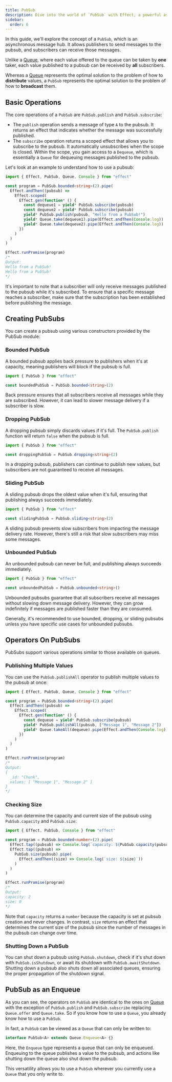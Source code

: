 ```yaml
---
title: PubSub
description: Dive into the world of `PubSub` with Effect, a powerful asynchronous message hub that facilitates seamless communication between publishers and subscribers. Learn the core operations, explore different types of pubsubs, and discover the optimal scenarios for their use. Understand the versatile operators available on pubsubs, from publishing multiple values to checking size and gracefully shutting down. Gain insights into the unique qualities that set pubsubs apart and their equivalence to queues in various scenarios. Elevate your understanding of `PubSub` to enhance your asynchronous workflows.
sidebar:
  order: 6
---
```


In this guide, we'll explore the concept of a `PubSub`, which is an asynchronous message hub. It allows publishers to send messages to the pubsub, and subscribers can receive those messages.

Unlike a [Queue](/concurrency/queue), where each value offered to the queue can be taken by **one** taker, each value published to a pubsub can be received by **all** subscribers.

Whereas a [Queue](/concurrency/queue) represents the optimal solution to the problem of how to **distribute** values, a `PubSub` represents the optimal solution to the problem of how to **broadcast** them.

## Basic Operations

The core operations of a `PubSub` are `PubSub.publish` and `PubSub.subscribe`:

- The `publish` operation sends a message of type `A` to the pubsub. It returns an effect that indicates whether the message was successfully published.
- The `subscribe` operation returns a scoped effect that allows you to subscribe to the pubsub. It automatically unsubscribes when the scope is closed. Within the scope, you gain access to a `Dequeue`, which is essentially a `Queue` for dequeuing messages published to the pubsub.

Let's look at an example to understand how to use a pubsub:

```ts twoslash
import { Effect, PubSub, Queue, Console } from "effect"

const program = PubSub.bounded<string>(2).pipe(
  Effect.andThen((pubsub) =>
    Effect.scoped(
      Effect.gen(function* () {
        const dequeue1 = yield* PubSub.subscribe(pubsub)
        const dequeue2 = yield* PubSub.subscribe(pubsub)
        yield* PubSub.publish(pubsub, "Hello from a PubSub!")
        yield* Queue.take(dequeue1).pipe(Effect.andThen(Console.log))
        yield* Queue.take(dequeue2).pipe(Effect.andThen(Console.log))
      })
    )
  )
)

Effect.runPromise(program)
/*
Output:
Hello from a PubSub!
Hello from a PubSub!
*/
```

It's important to note that a subscriber will only receive messages published to the pubsub while it's subscribed. To ensure that a specific message reaches a subscriber, make sure that the subscription has been established before publishing the message.

## Creating PubSubs

You can create a pubsub using various constructors provided by the PubSub module:

### Bounded PubSub

A bounded pubsub applies back pressure to publishers when it's at capacity, meaning publishers will block if the pubsub is full.

```ts twoslash
import { PubSub } from "effect"

const boundedPubSub = PubSub.bounded<string>(2)
```

Back pressure ensures that all subscribers receive all messages while they are subscribed. However, it can lead to slower message delivery if a subscriber is slow.

### Dropping PubSub

A dropping pubsub simply discards values if it's full. The `PubSub.publish` function will return `false` when the pubsub is full.

```ts twoslash
import { PubSub } from "effect"

const droppingPubSub = PubSub.dropping<string>(2)
```

In a dropping pubsub, publishers can continue to publish new values, but subscribers are not guaranteed to receive all messages.

### Sliding PubSub

A sliding pubsub drops the oldest value when it's full, ensuring that publishing always succeeds immediately.

```ts twoslash
import { PubSub } from "effect"

const slidingPubSub = PubSub.sliding<string>(2)
```

A sliding pubsub prevents slow subscribers from impacting the message delivery rate. However, there's still a risk that slow subscribers may miss some messages.

### Unbounded PubSub

An unbounded pubsub can never be full, and publishing always succeeds immediately.

```ts twoslash
import { PubSub } from "effect"

const unboundedPubSub = PubSub.unbounded<string>()
```

Unbounded pubsubs guarantee that all subscribers receive all messages without slowing down message delivery. However, they can grow indefinitely if messages are published faster than they are consumed.

Generally, it's recommended to use bounded, dropping, or sliding pubsubs unless you have specific use cases for unbounded pubsubs.

## Operators On PubSubs

PubSubs support various operations similar to those available on queues.

### Publishing Multiple Values

You can use the `PubSub.publishAll` operator to publish multiple values to the pubsub at once:

```ts twoslash
import { Effect, PubSub, Queue, Console } from "effect"

const program = PubSub.bounded<string>(2).pipe(
  Effect.andThen((pubsub) =>
    Effect.scoped(
      Effect.gen(function* () {
        const dequeue = yield* PubSub.subscribe(pubsub)
        yield* PubSub.publishAll(pubsub, ["Message 1", "Message 2"])
        yield* Queue.takeAll(dequeue).pipe(Effect.andThen(Console.log))
      })
    )
  )
)

Effect.runPromise(program)
/*
Output:
{
  _id: "Chunk",
  values: [ "Message 1", "Message 2" ]
}
*/
```

### Checking Size

You can determine the capacity and current size of the pubsub using `PubSub.capacity` and `PubSub.size`:

```ts twoslash
import { Effect, PubSub, Console } from "effect"

const program = PubSub.bounded<number>(2).pipe(
  Effect.tap((pubsub) => Console.log(`capacity: ${PubSub.capacity(pubsub)}`)),
  Effect.tap((pubsub) =>
    PubSub.size(pubsub).pipe(
      Effect.andThen((size) => Console.log(`size: ${size}`))
    )
  )
)

Effect.runPromise(program)
/*
Output:
capacity: 2
size: 0
*/
```

Note that `capacity` returns a `number` because the capacity is set at pubsub creation and never changes. In contrast, `size` returns an effect that determines the current size of the pubsub since the number of messages in the pubsub can change over time.

### Shutting Down a PubSub

You can shut down a pubsub using `PubSub.shutdown`, check if it's shut down with `PubSub.isShutdown`, or await its shutdown with `PubSub.awaitShutdown`. Shutting down a pubsub also shuts down all associated queues, ensuring the proper propagation of the shutdown signal.

## PubSub as an Enqueue

As you can see, the operators on `PubSub` are identical to the ones on [Queue](/concurrency/queue) with the exception of `PubSub.publish` and `PubSub.subscribe` replacing `Queue.offer` and `Queue.take`. So if you know how to use a `Queue`, you already know how to use a `PubSub`.

In fact, a `PubSub` can be viewed as a `Queue` that can only be written to:

```ts
interface PubSub<A> extends Queue.Enqueue<A> {}
```

Here, the `Enqueue` type represents a queue that can only be enqueued. Enqueuing to the queue publishes a value to the pubsub, and actions like shutting down the queue also shut down the pubsub.

This versatility allows you to use a `PubSub` wherever you currently use a `Queue` that you only write to.
